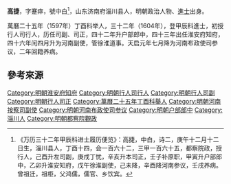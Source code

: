 {{otheruses|高捷}}
'''高捷'''，字蹇瘁，號中白<ref>《万历三十二年甲辰科进士履历便览》：高捷，中白，诗二，庚午十二月十二日生，淄川县人，丁酉十四，会一百六十二，三甲一百六十五，都察院政，授行人，己酉升左司副，庚戌丁忧，辛亥升本司正，壬子补原职，甲寅升户部郎中，乙卯升淮安知府，戊午徐淮副使，己未降，辛酉降河南参议，壬戌养病。曾祖迁，祖柜，父鸿儒，儒官、乡饮宾。</ref>，山东济南府淄川县人，明朝政治人物、[[進士|進士]]出身。

萬曆二十五年（1597年）丁酉科举人，三十二年（1604年），登甲辰科進士，初授行人司行人，历任司副、司正，四十二年升户部郎中，四十三年出任淮安府知府，四十六年闰四月升为河南副使，管徐淮道事。天启元年七月降为河南布政使司参议，二年回籍养病。

==參考來源==
{{reflist}}

{{start box}}
{{s-off}}
{{s-before|[[詹士龍|詹士龍]]}}
{{s-title|明朝淮安府知府|1615年－1618年}}
{{s-after|[[蔡侃|蔡侃]]}}
{{End box}}

{{明朝人物小作品}}
{{萬曆三十二年甲辰科殿試金榜}}
{{DEFAULTSORT:Gao高}}
[[Category:明朝淮安府知府|Category:明朝淮安府知府]]
[[Category:明朝行人司行人|Category:明朝行人司行人]]
[[Category:明朝行人司副|Category:明朝行人司副]]
[[Category:明朝行人司正|Category:明朝行人司正]]
[[Category:萬曆二十五年丁酉科舉人|Category:萬曆二十五年丁酉科舉人]]
[[Category:明朝河南按察司副使|Category:明朝河南按察司副使]]
[[Category:明朝河南布政使司参议|Category:明朝河南布政使司参议]]
[[Category:明朝户部郎中|Category:明朝户部郎中]]
[[Category:淄川人|Category:淄川人]]
[[Category:明朝都察院觀政|Category:明朝都察院觀政]]